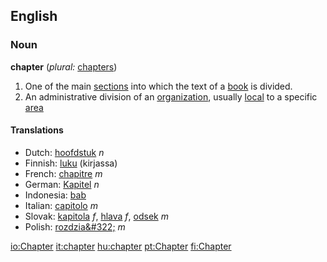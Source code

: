 ==English==
=== Noun ===
'''chapter''' (''plural:'' [[chapters]])

#One of the main [[section]]s into which the text of a [[book]] is divided.
#An administrative division of an [[organization]], usually [[local]] to a specific [[area]]

==== Translations ====
*Dutch: [[hoofdstuk]] ''n''
*Finnish: [[luku]] (kirjassa)
*French: [[chapitre]] ''m''
*German: [[Kapitel]] ''n''
*Indonesia: [[bab]]
*Italian: [[capitolo]] ''m''
*Slovak: [[kapitola]] ''f'', [[hlava]] ''f'', [[odsek]] ''m''
*Polish: [[rozdzia&#322;]] ''m''

[[io:Chapter]]
[[it:chapter]]
[[hu:chapter]]
[[pt:Chapter]]
[[fi:Chapter]]